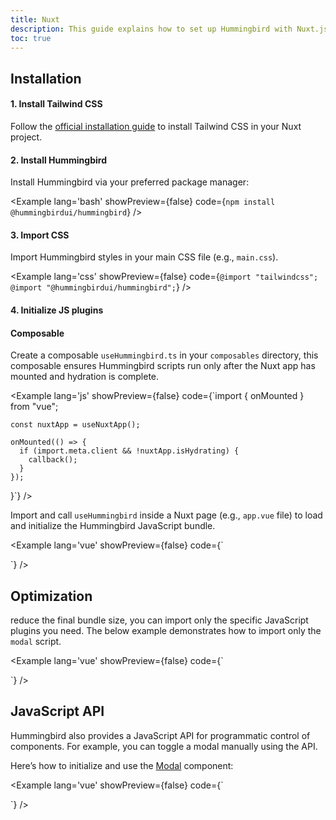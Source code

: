 ```yaml
---
title: Nuxt
description: This guide explains how to set up Hummingbird with Nuxt.js using Tailwind CSS. It covers project setup, configuration, and usage so you can quickly build and style components in your Nuxt.js app.
toc: true
---
```


## Installation

#### 1. Install Tailwind CSS
Follow the <a href="https://tailwindcss.com/docs/installation/framework-guides/nuxt" target="_blank" rel="noopener noreferrer">official installation guide</a> to install Tailwind CSS in your Nuxt project.

#### 2. Install Hummingbird

Install Hummingbird via your preferred package manager:

<Example lang='bash' showPreview={false} code={`npm install @hummingbirdui/hummingbird`} />

#### 3. Import CSS

Import Hummingbird styles in your main CSS file (e.g., `main.css`).

<Example lang='css' showPreview={false} 
  code={`@import "tailwindcss";
  @import "@hummingbirdui/hummingbird";`} />

#### 4. Initialize JS plugins

#### Composable

Create a composable `useHummingbird.ts` in your `composables` directory, this composable ensures Hummingbird scripts run only after the Nuxt app has mounted and hydration is complete.

<Example lang='js' showPreview={false}
  code={`import { onMounted } from "vue";

    const nuxtApp = useNuxtApp();

    onMounted(() => {
      if (import.meta.client && !nuxtApp.isHydrating) {
        callback();
      }
    });
  }`} />

Import and call `useHummingbird` inside a Nuxt page (e.g., `app.vue` file) to load and initialize the Hummingbird JavaScript bundle.

<Example lang='vue' showPreview={false}
  code={`<script setup>

  useHummingbird(() => {
    import('@hummingbirdui/hummingbird');
  });
  </script>

  <template>
  ...
  </template>`} />

## Optimization

reduce the final bundle size, you can import only the specific JavaScript plugins you need. The below example demonstrates how to import only the `modal` script.

<Example lang='vue' showPreview={false}
  code={`<script setup>

  useHummingbird(() => {
    // import('@hummingbirdui/hummingbird/lib/esm/scripts/alert');
    // import('@hummingbirdui/hummingbird/lib/esm/scripts/button');
    // import('@hummingbirdui/hummingbird/lib/esm/scripts/carousel');
    // import('@hummingbirdui/hummingbird/lib/esm/scripts/collapse');
    // import('@hummingbirdui/hummingbird/lib/esm/scripts/dropdown');
    import('@hummingbirdui/hummingbird/lib/esm/scripts/modal');
    // import('@hummingbirdui/hummingbird/lib/esm/scripts/offcanvas');
    // import('@hummingbirdui/hummingbird/lib/esm/scripts/popover');
    // import('@hummingbirdui/hummingbird/lib/esm/scripts/scrollspy');
    // import('@hummingbirdui/hummingbird/lib/esm/scripts/tab');
    // import('@hummingbirdui/hummingbird/lib/esm/scripts/toast');
    // import('@hummingbirdui/hummingbird/lib/esm/scripts/tooltip');
  });
  </script>

  <template>
  ...
  </template>`} />

## JavaScript API

Hummingbird also provides a JavaScript API for programmatic control of components. For example, you can toggle a modal manually using the API.

Here’s how to initialize and use the [Modal](/docs/components/modal) component:

<Example lang='vue' showPreview={false}
  code={`<script setup>

  useHummingbird(async () => {
    const { Modal } = await import('@hummingbirdui/hummingbird');

    const myModal = new Modal('.modal')
    const openBtn = document.querySelector('[data-open-demo-modal]');

    openBtn.addEventListener('click', () => {
      myModal.toggle()
    })
  });
  </script>

  <template>
    <button class='btn btn-primary' data-open-demo-modal>Open</button>
    <div class="modal">...</div>
  </template>`} />
